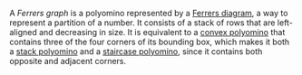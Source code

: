 A _Ferrers graph_ is a polyomino represented by a [Ferrers diagram], a way to represent a partition of a number. It consists of a stack of rows that are left-aligned and decreasing in size. It is equivalent to a [convex polyomino](/classes/convex) that contains three of the four corners of its bounding box, which makes it both a [stack polyomino](/classes/stack) and a [staircase polyomino](/classes/staircase), since it contains both opposite and adjacent corners.

[ferrers diagram]: https://en.wikipedia.org/wiki/Partition_(number_theory)#Ferrers_diagram
